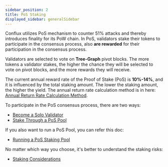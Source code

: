 ```yaml
---
sidebar_position: 2
title: PoS Staking
displayed_sidebar: generalSidebar
---
```


Conflux utilizes PoS mechanism to counter 51% attacks and thereby introduces finality for its PoW chain. In PoS, validators stake their tokens to participate in the consensus process, also **are rewarded** for their participation in the consensus process.

Validators are selected to vote on **Tree-Graph** pivot blocks. The more tokens a validator stakes, the higher the chance they will be selected to vote on pivot blocks, and the more rewards they will receive.

The current annual reward rate of the Proof of Stake (PoS) is **10%-14%**, and it is influenced by the total staking amount. The lower the staking amount, the higher the yield. The annual return rate calculation method is in here: [Annual Return Rate Calculation Method](/docs/general/conflux-basics/consensus-mechanisms/proof-of-stake/pos_overview#accrued-interest).

To participate in the PoS consensus process, there are two ways:

-   [Become a Solo Validator](./become-a-solo-validator)
-   [Stake Through a PoS Pool](./pos-pools-list)

If you also want to run a PoS Pool, you can refer this doc:

-   [Running a PoS Staking Pool](./running-staking-pool)

No matter which way you choose, it's better to understand the staking risks:

-   [Staking Considerations](./staking-considerations)
